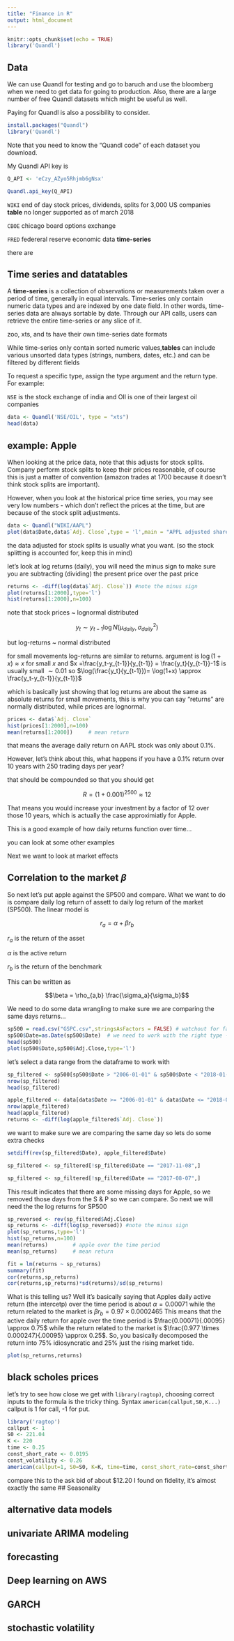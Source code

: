 ---
title: "Finance in R"
output: html_document
---

```{r setup, include=FALSE}
knitr::opts_chunk$set(echo = TRUE)
library('Quandl')
```

## Data

We can use Quandl for testing and go to baruch and use the bloomberg when we need to get data for going to production.
Also, there are a large number of free Quandl datasets which might be useful as well.

Paying for Quandl is also a possibility to consider.

```{r eval =F}
install.packages("Quandl")
library('Quandl')
```

Note that you need to know the "Quandl code" of each dataset you download.

My Quandl API key is
```{r}
Q_API <- 'eCzy_AZyo5Rhjmb6gNsx'

Quandl.api_key(Q_API)
```


`WIKI` end of day stock prices, dividends, splits for 3,000 US companies **table** no longer supported as of march 2018 

`CBOE` chicago board options exchange

`FRED` federeral reserve economic data **time-series**

there are

## Time series and datatables

A **time-series** is a collection of observations or measurements taken over a period of time, generally in equal intervals. Time-series only contain numeric data types and are indexed by one date field. In other words, time-series data are always sortable by date. Through our API calls, users can retrieve the entire time-series or any slice of it.

zoo, xts, and ts have their own time-series date formats

While time-series only contain sorted numeric values,**tables** can include various unsorted data types (strings, numbers, dates, etc.) and can be filtered by different fields

To request a specific type, assign the type argument and the return type.
For example: 

`NSE` is the stock exchange of india and OIl is one of their largest oil companies

```{r}
data <- Quandl('NSE/OIL', type = "xts")
head(data)
```

## example: Apple

When looking at the price data, note that this adjusts for stock splits. Company perform stock splits to keep their prices reasonable, of course this is just a matter of convention (amazon trades at 1700 because it doesn't think stock splits are important).

However, when you look at the historical price time series, you may see very low numbers - which don't reflect the prices at the time, but are because of the stock split adjustments.


```{r}
data <- Quandl("WIKI/AAPL")
plot(data$Date,data$`Adj. Close`,type = 'l',main = "APPL adjusted share daily close price")
```

the data adjusted for stock splits is usually what you want. (so the stock splitting is accounted for, keep this in mind)

let's look at log returns (daily), you will need the minus sign to make sure you are subtracting (dividing) the present price over the past price

``` {r}
returns <- -diff(log(data$`Adj. Close`)) #note the minus sign
plot(returns[1:2000],type='l')
hist(returns[1:2000],n=100)
```


note that stock prices ~ lognormal distributed

$$y_t \sim y_{t-1} \log N(\mu_{daily},\sigma^2_{daily})$$

but log-returns ~ normal distributed

for small movements log-returns are similar to returns. argument is $\log(1+x) \approx x$ for small $x$ and $x =\frac{y_t-y_{t-1}}{y_{t-1}} = \frac{y_t}{y_{t-1}}-1$ is usually small $\sim 0.01$ so $\log(\frac{y_t}{y_{t-1}})= \log(1+x) \approx \frac{y_t-y_{t-1}}{y_{t-1}}$

which is basically just showing that log returns are about the same as absolute returns for small movements, this is why you can say "returns" are normally distributed, while prices are lognormal.


``` {r}
prices <- data$`Adj. Close`
hist(prices[1:2000],n=100)
mean(returns[1:2000])     # mean return
```


that means the average daily return on AAPL stock was only about 0.1%.

However, let's think about this, what happens if you have a 0.1% return over 10 years with 250 trading days per year?

that should be compounded so that you should get 

$$R = (1+0.001)^{2500} \approx 12$$

That means you would increase your investment by a factor of 12 over those 10 years, which is actually the case approximiatly for Apple. 


This is a good example of how daily returns function over time...

you can look at some other examples

Next we want to look at market effects

## Correlation to the market $\beta$

So next let's put apple against the SP500 and compare. What we want to do is compare daily log return of assett to daily log return of the market (SP500). The linear model is

 $$r_a = \alpha + \beta r_b$$
 
  \vspace{0.15cm}

$r_a$ is the return of the asset

 \vspace{0.15cm}
 
 $\alpha$ is the active return
 
  \vspace{0.15cm}
 
 $r_b$ is the return of the benchmark

\vspace{0.15cm}

This can be written as


$$\beta = \rho_{a,b} \frac{\sigma_a}{\sigma_b}$$


We need to do some data wrangling to make sure we are comparing the same days returns...

```{r}
sp500 = read.csv("GSPC.csv",stringsAsFactors = FALSE) # watchout for factors
sp500$Date=as.Date(sp500$Date)  # we need to work with the right type - Dates
head(sp500)
plot(sp500$Date,sp500$Adj.Close,type='l')
```


let's select a data range from the dataframe to work with



```{r}
sp_filtered <- sp500[sp500$Date > "2006-01-01" & sp500$Date < "2018-01-01",]
nrow(sp_filtered)
head(sp_filtered)

apple_filtered <- data[data$Date >= "2006-01-01" & data$Date <= "2018-01-01",]
nrow(apple_filtered)
head(apple_filtered)
returns <- -diff(log(apple_filtered$`Adj. Close`))

```

we want to make sure we are comparing the same day so lets do some extra checks

```{r}

setdiff(rev(sp_filtered$Date), apple_filtered$Date)

sp_filtered <- sp_filtered[!sp_filtered$Date == "2017-11-08",]

sp_filtered <- sp_filtered[!sp_filtered$Date == "2017-08-07",]
```

This result indicates that there are some missing days for Apple, so we removed those days from the S & P so we can compare.
So next we will need the the log returns for SP500

```{r}
sp_reversed <- rev(sp_filtered$Adj.Close)
sp_returns <- -diff(log(sp_reversed)) #note the minus sign
plot(sp_returns,type='l')
hist(sp_returns,n=100)
mean(returns)        # apple over the time period
mean(sp_returns)     # mean return

```




```{r}
fit = lm(returns ~ sp_returns)
summary(fit)
cor(returns,sp_returns)
cor(returns,sp_returns)*sd(returns)/sd(sp_returns)
```

What is this telling us? Well it's basically saying that Apples daily active return (the intercetp) over the time period is about  $\alpha = 0.00071$  while the return related to the market is $\beta r_b = 0.97 \times 0.0002465$ This means that the active daily return for apple over the time period is $\frac{0.00071}{.00095} \approx 0.75$ while the return related to the market is $\frac{0.977 \times 0.000247}{.00095} \approx 0.25$. So, you basically decomposed the return into 75% idiosyncratic and 25% just the rising market tide.

```{r}
plot(sp_returns,returns)
```


## black scholes prices

let's try to see how close we get with `library(ragtop)`, choosing correct inputs to the formula is the tricky thing. Syntax `american(callput,S0,K...)` callput is 1 for call, -1 for put.

```{r message=F}
library('ragtop')
callput <- 1
S0 <- 221.04
K <- 220
time <- 0.25
const_short_rate <- 0.0195
const_volatility <- 0.26
american(callput=1, S0=S0, K=K, time=time, const_short_rate=const_short_rate,const_volatility=const_volatility)
```


compare this to the ask bid of about $12.20 I found on fidelity, it's almost exactly the same
## Seasonality

## alternative data models

## univariate ARIMA modeling

## forecasting

## Deep learning on AWS

## GARCH 

## stochastic volatility





